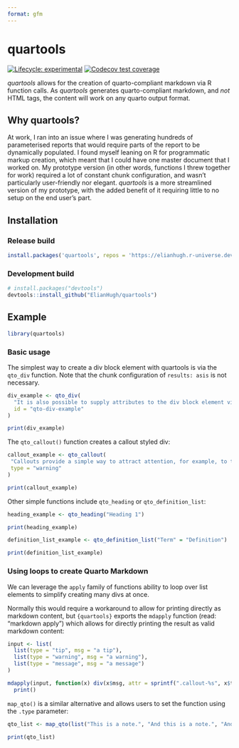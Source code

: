 ```yaml
---
format: gfm
---
```


<!-- README.md is generated from README.Rmd. Please edit that file -->

# quartools

<!-- badges: start -->
[![Lifecycle: experimental](https://img.shields.io/badge/lifecycle-experimental-orange.svg)](https://lifecycle.r-lib.org/articles/stages.html#experimental)
[![Codecov test coverage](https://codecov.io/gh/ElianHugh/quartools/branch/main/graph/badge.svg)](https://app.codecov.io/gh/ElianHugh/quartools?branch=main)
<!-- badges: end -->

_quartools_ allows for the creation of quarto-compliant markdown via R function calls. As _quartools_ generates quarto-compliant markdown, and _not_ HTML tags, the content will work on any quarto output format.


## Why quartools?

At work, I ran into an issue where I was generating hundreds of parameterised reports that would require parts of the report to be dynamically populated. I found myself leaning on R for programmatic markup creation, which meant that I could have one master document that I worked on. My prototype version (in other words, functions I threw together for work) required a lot of constant chunk configuration, and wasn't particularly user-friendly nor elegant. _quartools_ is a more streamlined version of my prototype, with the added benefit of it requiring little to no setup on the end user's part.


## Installation

### Release build

``` r
install.packages('quartools', repos = 'https://elianhugh.r-universe.dev')
```

### Development build

``` r
# install.packages("devtools")
devtools::install_github("ElianHugh/quartools")
```

## Example

```r
library(quartools)
```

### Basic usage

The simplest way to create a div block element with quartools is via the `qto_div` function. Note that the chunk configuration of `results: asis` is not necessary.

```r
div_example <- qto_div(
  "It is also possible to supply attributes to the div block element via the `id`, `class`, and `.attributes` parameters.",
  id = "qto-div-example"
)

print(div_example)
```

The `qto_callout()` function creates a callout styled div:

```r
callout_example <- qto_callout(
 "Callouts provide a simple way to attract attention, for example, to this warning.",
 type = "warning"
)

print(callout_example)
```
Other simple functions include `qto_heading` or `qto_definition_list`:

```r
heading_example <- qto_heading("Heading 1")

print(heading_example)

definition_list_example <- qto_definition_list("Term" = "Definition")

print(definition_list_example)
```


### Using loops to create Quarto Markdown

We can leverage the `apply` family of functions ability to loop over list elements to simplify creating many divs at once.

Normally this would require a workaround to allow for printing directly as markdown content, but `{quartools}` exports the `mdapply` function (read: "markdown apply") which allows for directly printing the result as valid markdown content:

```r
input <- list(
  list(type = "tip", msg = "a tip"),
  list(type = "warning", msg = "a warning"),
  list(type = "message", msg = "a message")
)

mdapply(input, function(x) div(x$msg, attr = sprintf(".callout-%s", x$type))) |>
  print()
```

`map_qto()` is a similar alternative and allows users to set the function using the `.type` parameter:

```r
qto_list <- map_qto(list("This is a note.", "And this is a note.", "And this is a note"), .type = "callout")

print(qto_list)
```


